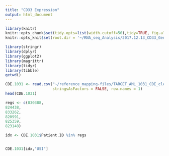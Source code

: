```yaml
---
title: "CD33 Expression"
output: html_document
---
```


```r
library(knitr)
knitr::opts_chunk$set(tidy.opts=list(width.cutoff=50),tidy=TRUE, fig.align='center', fig.height = 10, fig.width = 10)
knitr::opts_knit$set(root.dir = '~/RNA_seq_Analysis/2017.12.13_CD33_Genotype_Confirmation/')
```

```r
library(stringr)
library(dplyr)
library(ggplot2)
library(magrittr)
library(tidyr)
library(tibble)
getwd()
```


```r
CDE.1031 <- read.csv("~/reference_mapping-files/TARGET_AML_1031_CDE_cleaned_12.2.2017.csv",
                     stringsAsFactors = FALSE, row.names = 1)
head(CDE.1031)
```


```r
regs <- c(830388,
824438,
833262,
820991,
825359,
823148)
```


```r
idx <- CDE.1031$Patient.ID %in% regs


CDE.1031[idx,"USI"]
```







